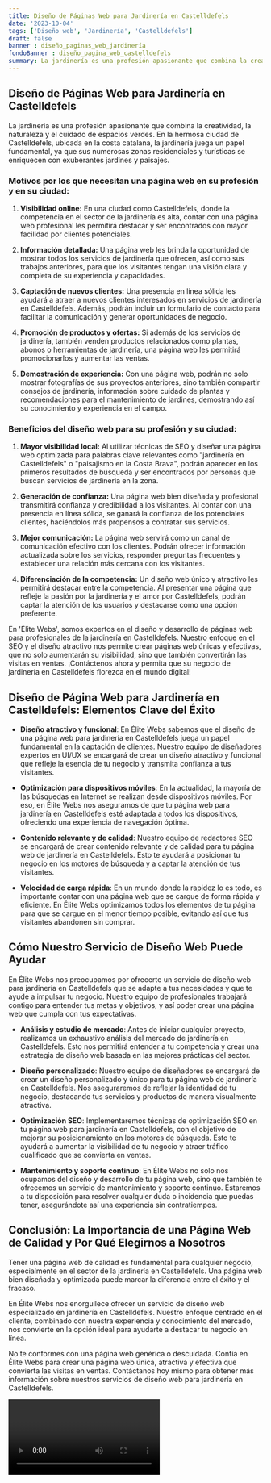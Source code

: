 ```yaml
---
title: Diseño de Páginas Web para Jardinería en Castelldefels
date: '2023-10-04'
tags: ['Diseño web', 'Jardinería', 'Castelldefels']
draft: false
banner : diseño_paginas_web_jardinería
fondoBanner : diseño_pagina_web_castelldefels
summary: La jardinería es una profesión apasionante que combina la creatividad, la naturaleza y el cuidado de espacios verdes. En la hermosa ciudad de Castelldefels, ubicada en la costa catalana, la jardinería juega un papel fundamental, ya que sus numerosas zonas residenciales y turísticas se enriquecen con exuberantes jardines y paisajes.
---
```


## **Diseño de Páginas Web para Jardinería en Castelldefels**

La jardinería es una profesión apasionante que combina la creatividad, la naturaleza y el cuidado de espacios verdes. En la hermosa ciudad de Castelldefels, ubicada en la costa catalana, la jardinería juega un papel fundamental, ya que sus numerosas zonas residenciales y turísticas se enriquecen con exuberantes jardines y paisajes.

### **Motivos por los que necesitan una página web en su profesión y en su ciudad:**

1. **Visibilidad online:** En una ciudad como Castelldefels, donde la competencia en el sector de la jardinería es alta, contar con una página web profesional les permitirá destacar y ser encontrados con mayor facilidad por clientes potenciales.

2. **Información detallada:** Una página web les brinda la oportunidad de mostrar todos los servicios de jardinería que ofrecen, así como sus trabajos anteriores, para que los visitantes tengan una visión clara y completa de su experiencia y capacidades.

3. **Captación de nuevos clientes:** Una presencia en línea sólida les ayudará a atraer a nuevos clientes interesados en servicios de jardinería en Castelldefels. Además, podrán incluir un formulario de contacto para facilitar la comunicación y generar oportunidades de negocio.

4. **Promoción de productos y ofertas:** Si además de los servicios de jardinería, también venden productos relacionados como plantas, abonos o herramientas de jardinería, una página web les permitirá promocionarlos y aumentar las ventas.

5. **Demostración de experiencia:** Con una página web, podrán no solo mostrar fotografías de sus proyectos anteriores, sino también compartir consejos de jardinería, información sobre cuidado de plantas y recomendaciones para el mantenimiento de jardines, demostrando así su conocimiento y experiencia en el campo.

### **Beneficios del diseño web para su profesión y su ciudad:**

1. **Mayor visibilidad local:** Al utilizar técnicas de SEO y diseñar una página web optimizada para palabras clave relevantes como "jardinería en Castelldefels" o "paisajismo en la Costa Brava", podrán aparecer en los primeros resultados de búsqueda y ser encontrados por personas que buscan servicios de jardinería en la zona.

2. **Generación de confianza:** Una página web bien diseñada y profesional transmitirá confianza y credibilidad a los visitantes. Al contar con una presencia en línea sólida, se ganará la confianza de los potenciales clientes, haciéndolos más propensos a contratar sus servicios.

3. **Mejor comunicación:** La página web servirá como un canal de comunicación efectivo con los clientes. Podrán ofrecer información actualizada sobre los servicios, responder preguntas frecuentes y establecer una relación más cercana con los visitantes.

4. **Diferenciación de la competencia:** Un diseño web único y atractivo les permitirá destacar entre la competencia. Al presentar una página que refleje la pasión por la jardinería y el amor por Castelldefels, podrán captar la atención de los usuarios y destacarse como una opción preferente.

En 'Élite Webs', somos expertos en el diseño y desarrollo de páginas web para profesionales de la jardinería en Castelldefels. Nuestro enfoque en el SEO y el diseño atractivo nos permite crear páginas web únicas y efectivas, que no solo aumentarán su visibilidad, sino que también convertirán las visitas en ventas. ¡Contáctenos ahora y permita que su negocio de jardinería en Castelldefels florezca en el mundo digital!

<GifSeo />

<Cta />

## Diseño de Página Web para Jardinería en Castelldefels: Elementos Clave del Éxito

- **Diseño atractivo y funcional**: En Élite Webs sabemos que el diseño de una página web para jardinería en Castelldefels juega un papel fundamental en la captación de clientes. Nuestro equipo de diseñadores expertos en UI/UX se encargará de crear un diseño atractivo y funcional que refleje la esencia de tu negocio y transmita confianza a tus visitantes.

- **Optimización para dispositivos móviles**: En la actualidad, la mayoría de las búsquedas en Internet se realizan desde dispositivos móviles. Por eso, en Élite Webs nos aseguramos de que tu página web para jardinería en Castelldefels esté adaptada a todos los dispositivos, ofreciendo una experiencia de navegación óptima.

- **Contenido relevante y de calidad**: Nuestro equipo de redactores SEO se encargará de crear contenido relevante y de calidad para tu página web de jardinería en Castelldefels. Esto te ayudará a posicionar tu negocio en los motores de búsqueda y a captar la atención de tus visitantes.

- **Velocidad de carga rápida**: En un mundo donde la rapidez lo es todo, es importante contar con una página web que se cargue de forma rápida y eficiente. En Élite Webs optimizamos todos los elementos de tu página para que se cargue en el menor tiempo posible, evitando así que tus visitantes abandonen sin comprar.

## Cómo Nuestro Servicio de Diseño Web Puede Ayudar

En Élite Webs nos preocupamos por ofrecerte un servicio de diseño web para jardinería en Castelldefels que se adapte a tus necesidades y que te ayude a impulsar tu negocio. Nuestro equipo de profesionales trabajará contigo para entender tus metas y objetivos, y así poder crear una página web que cumpla con tus expectativas.

- **Análisis y estudio de mercado**: Antes de iniciar cualquier proyecto, realizamos un exhaustivo análisis del mercado de jardinería en Castelldefels. Esto nos permitirá entender a tu competencia y crear una estrategia de diseño web basada en las mejores prácticas del sector.

- **Diseño personalizado**: Nuestro equipo de diseñadores se encargará de crear un diseño personalizado y único para tu página web de jardinería en Castelldefels. Nos aseguraremos de reflejar la identidad de tu negocio, destacando tus servicios y productos de manera visualmente atractiva.

- **Optimización SEO**: Implementaremos técnicas de optimización SEO en tu página web para jardinería en Castelldefels, con el objetivo de mejorar su posicionamiento en los motores de búsqueda. Esto te ayudará a aumentar la visibilidad de tu negocio y atraer tráfico cualificado que se convierta en ventas.

- **Mantenimiento y soporte continuo**: En Élite Webs no solo nos ocupamos del diseño y desarrollo de tu página web, sino que también te ofrecemos un servicio de mantenimiento y soporte continuo. Estaremos a tu disposición para resolver cualquier duda o incidencia que puedas tener, asegurándote así una experiencia sin contratiempos.

## Conclusión: La Importancia de una Página Web de Calidad y Por Qué Elegirnos a Nosotros

Tener una página web de calidad es fundamental para cualquier negocio, especialmente en el sector de la jardinería en Castelldefels. Una página web bien diseñada y optimizada puede marcar la diferencia entre el éxito y el fracaso.

En Élite Webs nos enorgullece ofrecer un servicio de diseño web especializado en jardinería en Castelldefels. Nuestro enfoque centrado en el cliente, combinado con nuestra experiencia y conocimiento del mercado, nos convierte en la opción ideal para ayudarte a destacar tu negocio en línea.

No te conformes con una página web genérica o descuidada. Confía en Élite Webs para crear una página web única, atractiva y efectiva que convierta las visitas en ventas. Contáctanos hoy mismo para obtener más información sobre nuestros servicios de diseño web para jardinería en Castelldefels.

<Video />

<CtaBot job='Jardinería' city='Castelldefels'/>

<Gmaps query='Castelldefels+españa+maps' />